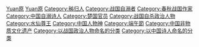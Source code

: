 {{Commons_category}}
{{Wikisource|Category:屈原}}
{{Category_main}}

{{DEFAULTSORT:Qu屈原}}
[[Category:羋姓|Yuan原]]
[[Category:屈姓|Yuan原]]
[[Category:秭归人|Category:秭归人]]
[[Category:战国自溺者|Category:战国自溺者]]
[[Category:春秋战国作家|Category:春秋战国作家]]
[[Category:中国自溺诗人|Category:中国自溺诗人]]
[[Category:楚国官员|Category:楚国官员]]
[[Category:战国自杀政治人物|Category:战国自杀政治人物]]
[[Category:水仙尊王|Category:水仙尊王]]
[[Category:中国人物神|Category:中国人物神]]
[[Category:端午節|Category:端午節]]
[[Category:中国非物质文化遗产|Category:中国非物质文化遗产]]
[[Category:以战国政治人物命名的分类|Category:以战国政治人物命名的分类]]
[[Category:以中国诗人命名的分类|Category:以中国诗人命名的分类]]